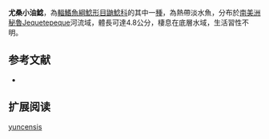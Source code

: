 {{Speciesbox
| name = 尤桑小油鯰
| image = 
| image_width = 250px
| status = NE
| status_system = IUCN3.1
| genus = Pimelodella
| species = yuncensis
| authority = [[Steindachner|Steindachner]], 1902
| synonyms = 
}}

'''尤桑小油鯰'''，為[[輻鰭魚綱|輻鰭魚綱]][[鯰形目|鯰形目]][[鼬鯰科|鼬鯰科]]的其中一[[種|種]]，為熱帶淡水魚，分布於[[南美洲|南美洲]][[秘魯|秘魯]]Jequetepeque河流域，體長可達4.8公分，棲息在底層水域，生活習性不明。

==参考文献==
*{{FishBase_species|genus=Pimelodella|species=yuncensis|year=2015|month=7}}

== 扩展阅读 ==
{{refbegin}}
{{wikispecies-inline|Pimelodella yuncensis|尤桑小油鯰}}
{{refend}}
{{Taxonbar|from=Q940216}}

[[Category:小油鯰屬|yuncensis]]